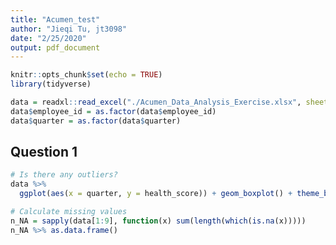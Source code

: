 ```yaml
---
title: "Acumen_test"
author: "Jieqi Tu, jt3098"
date: "2/25/2020"
output: pdf_document
---
```


```r
knitr::opts_chunk$set(echo = TRUE)
library(tidyverse)
```

```r
data = readxl::read_excel("./Acumen_Data_Analysis_Exercise.xlsx", sheet = "Data") %>% janitor::clean_names()
data$employee_id = as.factor(data$employee_id)
data$quarter = as.factor(data$quarter)
```

## Question 1
```r
# Is there any outliers?
data %>% 
  ggplot(aes(x = quarter, y = health_score)) + geom_boxplot() + theme_bw()
```

```r
# Calculate missing values
n_NA = sapply(data[1:9], function(x) sum(length(which(is.na(x)))))
n_NA %>% as.data.frame()
```

